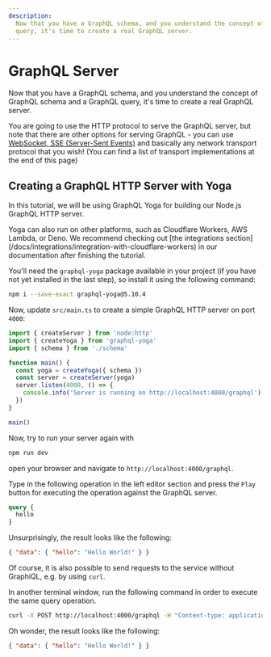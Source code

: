 ```yaml
---
description:
  Now that you have a GraphQL schema, and you understand the concept of GraphQL schema and a GraphQL
  query, it's time to create a real GraphQL server.
---
```



# GraphQL Server

Now that you have a GraphQL schema, and you understand the concept of GraphQL schema and a GraphQL
query, it's time to create a real GraphQL server.

You are going to use the HTTP protocol to serve the GraphQL server, but note that there are other
options for serving GraphQL - you can use
[WebSocket, SSE (Server-Sent Events)](https://the-guild.dev/graphql/yoga-server/docs/features/subscriptions)
and basically any network transport protocol that you wish! (You can find a list of transport
implementations at the end of this page)

## Creating a GraphQL HTTP Server with Yoga

In this tutorial, we will be using GraphQL Yoga for building our Node.js GraphQL HTTP server.

<Callout>
  Yoga can also run on other platforms, such as Cloudflare Workers, AWS Lambda, or Deno. We
  recommend checking out [the integrations
  section](/docs/integrations/integration-with-cloudflare-workers) in our documentation after
  finishing the tutorial.
</Callout>

You'll need the `graphql-yoga` package available in your project (if you have not yet installed in
the last step), so install it using the following command:

```sh npm2yarn
npm i --save-exact graphql-yoga@5.10.4
```

Now, update `src/main.ts` to create a simple GraphQL HTTP server on port `4000`:

```ts filename="src/main.ts"
import { createServer } from 'node:http'
import { createYoga } from 'graphql-yoga'
import { schema } from './schema'

function main() {
  const yoga = createYoga({ schema })
  const server = createServer(yoga)
  server.listen(4000, () => {
    console.info('Server is running on http://localhost:4000/graphql')
  })
}

main()
```

Now, try to run your server again with

```sh npm2yarn
npm run dev
```

open your browser and navigate to `http://localhost:4000/graphql`.

Type in the following operation in the left editor section and press the `Play` button for executing
the operation against the GraphQL server.

```graphql
query {
  hello
}
```

Unsurprisingly, the result looks like the following:

```json
{ "data": { "hello": "Hello World!" } }
```

Of course, it is also possible to send requests to the service without GraphiQL, e.g. by using
`curl`.

In another terminal window, run the following command in order to execute the same query operation.

```sh
curl -X POST http://localhost:4000/graphql -H "Content-type: application/json" --data-raw '{"query": "query { hello }"}'
```

Oh wonder, the result looks like the following:

```json
{ "data": { "hello": "Hello World!" } }
```
